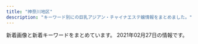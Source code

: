 ```yaml
---
title: "神奈川地区"
description: "キーワード別にの巨乳アジアン・チャイナエステ嬢情報をまとめました。"
---
```


新着画像と新着キーワードをまとめています。
2021年02月27日の情報です。

<DmmAffiliateIns />
<KeywordTable
  shops={
    [
    {
        "url": "http://yushinen.info/",
        "station": "JR\u85e4\u6ca2\u99c5\u5357\u53e3",
        "keywords": {},
        "img_links": [
            "http://yushinen.info/images/flw.png",
            "http://yushinen.info/images/room5.jpg",
            "http://yushinen.info/images/top.jpg",
            "http://yushinen.info/images/g4.jpg",
            "http://yushinen.info/images/room2.jpg",
            "http://yushinen.info/images/g0.jpg",
            "http://yushinen.info/images/g2.jpg",
            "http://yushinen.info/images/miki1.jpg",
            "http://yushinen.info/images/nana1.jpg",
            "http://yushinen.info/images/g3.jpg",
            "http://yushinen.info/images/mobile.png",
            "http://yushinen.info/images/eri1.jpg",
            "http://yushinen.info/images/ami1.jpg",
            "http://yushinen.info/images/g5.jpg",
            "http://yushinen.info/images/room4.jpg",
            "http://yushinen.info/images/saya1.jpg",
            "http://yushinen.info/images/nei-03.png",
            "http://yushinen.info/images/room1.jpg",
            "http://yushinen.info/images/room3.jpg",
            "http://yushinen.info/images/room6.jpg",
            "http://yushinen.info/images/g6.jpg",
            "http://yushinen.info/images/g1.jpg",
            "http://yushinen.info/images/g7.jpg",
            "http://yushinen.info/images/info.png"
        ],
        "name": "\u7652\u5fc3\u5712"
    },
    {
        "url": "https://asumi.estjp.info/",
        "img_links": [
            "https://asumi.estjp.info/css/staff/staff02.jpg",
            "https://asumi.estjp.info/css/top03.jpg",
            "https://asumi.estjp.info/css/staff/staff03.jpg",
            "https://asumi.estjp.info/css/m-head.jpg",
            "https://asumi.estjp.info/css/top04.jpg",
            "https://asumi.estjp.info/css/top05.jpg",
            "https://asumi.estjp.info/images/call.png",
            "https://asumi.estjp.info/css/top02.jpg",
            "https://asumi.estjp.info/css/staff/staff01.jpg",
            "https://asumi.estjp.info/css/01.jpg"
        ],
        "keywords": {
            "88": 2,
            "F": 2,
            "90": 4,
            "E": 4
        },
        "station": "\u5c0f\u7530\u539f\u99c5\u6771\u53e3",
        "name": "\u7a7a\u6f84 -\u3042\u3059\u307f-"
    },
    {
        "keywords": {},
        "name": "\u83ef\u84ee",
        "url": "http://karen.ies.fun/",
        "img_links": [],
        "station": "JR\u8305\u30f6\u5d0e\u99c5\u5317\u53e3"
    },
    {
        "keywords": {
            "87": 1,
            "86": 3,
            "D": 4,
            "E": 1,
            "85": 1
        },
        "url": "http://esbest.info/",
        "name": "\u30df\u30e9\u30dc\u30eb",
        "station": "JR\u6771\u6238\u585a\u99c5\u6771\u53e3",
        "img_links": [
            "http://esbest.info/images/store/02.jpg",
            "http://esbest.info/images/returnBtn.png",
            "http://esbest.info/staffPhoto/b20200519140451.jpg",
            "http://esbest.info/staffPhoto/s20200109133117.jpg",
            "http://esbest.info/uploadfiles/images/campaignEsbestInfo1.jpg",
            "http://esbest.info/images/store/01.jpg",
            "http://esbest.info/staffPhoto/b20200526161929.jpg",
            "http://esbest.info/images/store/04.jpg",
            "http://esbest.info/staffPhoto/b20200205123504.jpg",
            "http://esbest.info/staffPhoto/b20200111165529.jpg",
            "http://esbest.info/staffPhoto/s20200526161929.jpg",
            "http://esbest.info/js/sliderLine/slide_prev.png",
            "http://esbest.info/staffPhoto/s20200519140451.jpg",
            "http://esbest.info/images/mobile.jpg",
            "http://esbest.info/images/store/03.jpg",
            "http://esbest.info/staffPhoto/s20200111165529.jpg",
            "http://esbest.info/staffPhoto/s20200205123504.jpg",
            "http://esbest.info/staffPhoto/b20200109133117.jpg",
            "http://esbest.info/js/sliderLine/slide_next.png"
        ]
    },
    {
        "station": "JR\u5c0f\u7530\u539f\u99c5\u6771\u53e3",
        "name": "\u5922\u90fd\u7f8e",
        "url": "http://www.airi-est.xyz/",
        "keywords": {
            "C": 11
        },
        "img_links": [
            "http://www.airi-est.xyz/images/room1.jpg",
            "http://www.airi-est.xyz/images/rec-top.jpg",
            "http://www.airi-est.xyz/images/room2.jpg",
            "http://www.airi-est.xyz/images/sub_staff.png",
            "http://www.airi-est.xyz/images/room3.jpg",
            "http://www.airi-est.xyz/girl/6.jpg",
            "http://www.airi-est.xyz/images/icon_call.png",
            "http://www.airi-est.xyz/images/tel.png",
            "http://www.airi-est.xyz/images/clear_line.png",
            "http://www.airi-est.xyz/images/info.jpg",
            "http://www.airi-est.xyz/girl/9.jpg",
            "http://www.airi-est.xyz/images/return.png",
            "http://www.airi-est.xyz/images/room4.jpg",
            "http://www.airi-est.xyz/images/sub_news.png",
            "http://www.airi-est.xyz/girl/1.jpg",
            "http://www.airi-est.xyz/images/sub_pickup.png",
            "http://www.airi-est.xyz/images/qr.jpg",
            "http://www.airi-est.xyz/girl/3.jpg"
        ]
    },
    {
        "name": "\u5927\u8239\u5b66\u5712",
        "station": "JR\u5927\u8239\u99c5\u6771\u53e3",
        "keywords": {},
        "img_links": [
            "https://gakuen.est.cm/images/staff_bj3.jpg",
            "https://gakuen.est.cm/images/s_cosplay.jpg",
            "https://gakuen.est.cm/images/g15.jpg",
            "https://gakuen.est.cm/images/2.jpg",
            "https://gakuen.est.cm/photos/sites/28/2021/02/2021021806394417.jpg",
            "https://gakuen.est.cm/images/news1.jpg",
            "https://gakuen.est.cm/images/s_link.jpg",
            "https://gakuen.est.cm/images/g14.jpg",
            "https://gakuen.est.cm/photos/sites/28/2021/02/2021021806394710.jpg",
            "https://gakuen.est.cm/images/pick.jpg",
            "https://gakuen.est.cm/images/g2.jpg",
            "https://gakuen.est.cm/images/1.jpg",
            "https://gakuen.est.cm/images/mobile.jpg",
            "https://gakuen.est.cm/photos/sites/28/2021/02/2021021806394561.jpg",
            "https://gakuen.est.cm/images/info2.jpg",
            "https://gakuen.est.cm/photos/sites/28/2021/02/2021021806394618.jpg",
            "https://gakuen.est.cm/images/g10.jpg",
            "https://gakuen.est.cm/images/g11.jpg",
            "https://gakuen.est.cm/images/g1.jpg",
            "https://gakuen.est.cm/images/g13.jpg",
            "https://gakuen.est.cm/images/g16.jpg",
            "https://gakuen.est.cm/images/g17.jpg",
            "https://gakuen.est.cm/images/dairy1.jpg",
            "https://gakuen.est.cm/images/info.jpg",
            "https://gakuen.est.cm/images/s_staff.jpg",
            "https://gakuen.est.cm/images/top.jpg",
            "https://gakuen.est.cm/images/g7.jpg",
            "https://gakuen.est.cm/images/g3.jpg"
        ],
        "url": "https://gakuen.est.cm/"
    },
    {
        "url": "http://es-libres.com/",
        "name": "\u30ea\u30d6\u30ec\u30b9",
        "img_links": [
            "http://es-libres.com/images/guide.jpg",
            "http://es-libres.com/staffPhoto/b20201007072633.jpg",
            "http://es-libres.com/staffPhoto/b20201007072550.jpg",
            "http://es-libres.com/uploadfiles/Image/campaignEsLibresCom.jpg",
            "http://es-libres.com/staffPhoto/s20201007072633.jpg",
            "http://es-libres.com/images/returnBtn.png",
            "http://es-libres.com/js/sliderLine/slide_prev.png",
            "http://es-libres.com/images/gallery/03.jpg",
            "http://es-libres.com/staffPhoto/s20201007072654.jpg",
            "http://es-libres.com/images/mobile.jpg",
            "http://es-libres.com/images/gallery/01.jpg",
            "http://es-libres.com/images/gallery/04.jpg",
            "http://es-libres.com/staffPhoto/s20201007072718.jpg",
            "http://es-libres.com/images/gallery/02.jpg",
            "http://es-libres.com/staffPhoto/s20201007072550.jpg",
            "http://es-libres.com/staffPhoto/b20201007072718.jpg",
            "http://es-libres.com/staffPhoto/b20201007072654.jpg",
            "http://es-libres.com/js/sliderLine/slide_next.png"
        ],
        "station": "JR\u6771\u6238\u585a\u99c5\u897f\u53e3",
        "keywords": {
            "E": 1,
            "D": 2,
            "89": 1,
            "C": 1
        }
    },
    {
        "keywords": {},
        "img_links": [
            "http://yu-raku.info/staff/s-miki1.jpg",
            "http://yu-raku.info/images/b-interior.jpg",
            "http://yu-raku.info/staff/s-sayuri1.jpg",
            "http://yu-raku.info/images/bar-therapist.png",
            "http://yu-raku.info/images/bar-cover.png",
            "http://yu-raku.info/staff/s-nana1.jpg",
            "http://yu-raku.info/images/fotter.jpg",
            "http://yu-raku.info/staff/s-emi4.jpg",
            "http://yu-raku.info/staff/s-niri1.jpg",
            "http://yu-raku.info/images/bar-cam.png",
            "http://yu-raku.info/images/c-therapist0.png",
            "http://yu-raku.info/sp/images/bar-cover.png",
            "http://yu-raku.info/sp/images/b-tel.png",
            "http://yu-raku.info/staff/s-emi3.jpg",
            "http://yu-raku.info/images/bar-info.png",
            "http://yu-raku.info/images/bar-interior.png",
            "http://yu-raku.info/sp/images/bar-cam.png",
            "http://yu-raku.info/images/c-top0.png",
            "http://yu-raku.info/staff/s-yuko1.jpg",
            "http://yu-raku.info/staff/s-kana1.jpg",
            "http://yu-raku.info/images/pic-interior.png",
            "http://yu-raku.info/staff/s-emi5.jpg"
        ],
        "name": "\u60a0\u697d",
        "station": "JR\u5927\u8239\u99c5\u6771\u53e3",
        "url": "http://yu-raku.info/"
    },
    {
        "station": "\u8ffd\u6d5c\u99c5",
        "img_links": [
            "http://oppama.iest.info/photos/sites/10/2018/07/2018073109281695.jpg",
            "http://oppama.iest.info/photos/sites/10/2018/05/2018053009323372.jpg",
            "http://oppama.iest.info/photos/sites/10/2018/07/2018073109281759.jpg",
            "http://oppama.iest.info/images/top.jpg",
            "http://oppama.iest.info/images/room1.jpg",
            "http://oppama.iest.info/photos/sites/10/2018/05/2018053009323272.jpg",
            "http://oppama.iest.info/images/l1.jpg",
            "http://oppama.iest.info/images/s_pick.png",
            "http://oppama.iest.info/images/room4.jpg",
            "http://cdn.dino-es.com/images/allpics/KL77e92f55838704c7de0a1eb6ca2a81a0/4ec1d6974658a8b101911755e5d05691.jpg",
            "http://oppama.iest.info/images/s_news.png",
            "http://oppama.iest.info/images/mobile.png",
            "http://oppama.iest.info/images/room6.jpg",
            "http://oppama.iest.info/photos/sites/10/2018/07/2018073109281781.jpg",
            "http://oppama.iest.info/images/room5.jpg",
            "http://oppama.iest.info/photos/sites/10/2018/05/2018053009323210.jpg",
            "http://cdn.dino-es.com/images/logo/150x40DinoEs.png",
            "http://oppama.iest.info/photos/sites/10/2018/07/2018073109281740.jpg",
            "http://oppama.iest.info/images/room2.jpg",
            "http://oppama.iest.info/photos/sites/10/2018/07/2018073109281797.jpg",
            "http://cdn.dino-es.com/images/line.jpg",
            "http://oppama.iest.info/images/room3.jpg",
            "http://oppama.iest.info/photos/sites/10/2018/05/2018053009323253.jpg",
            "http://oppama.iest.info/images/bj3.jpg",
            "http://oppama.iest.info/images/s_news2.png",
            "http://oppama.iest.info/images/s_staff.jpg"
        ],
        "keywords": {
            "87": 3,
            "D": 15,
            "C": 3,
            "85": 3,
            "86": 12
        },
        "name": "\u8ffd\u6d5c\u30de\u30c3\u30b5\u30fc\u30b8",
        "url": "http://oppama.iest.info/"
    },
    {
        "img_links": [
            "http://lydia.relaxnabi.com/css/m-head.jpg",
            "http://lydia.relaxnabi.com/css/osusume21.jpg",
            "http://lydia.relaxnabi.com/css/staff/staff0002.jpg",
            "http://lydia.relaxnabi.com/css/staff/staff0001.jpg",
            "http://lydia.relaxnabi.com/images/call.png",
            "http://lydia.relaxnabi.com/css/m-top04.jpg",
            "http://lydia.relaxnabi.com/css/staff/staff0005.jpg",
            "http://lydia.relaxnabi.com/css/staff/staff0003.jpg",
            "http://lydia.relaxnabi.com/css/cam01.jpg",
            "http://lydia.relaxnabi.com/css/staff/staff00006.jpg",
            "http://lydia.relaxnabi.com/css/staff/staff0004.jpg"
        ],
        "url": "http://lydia.relaxnabi.com/",
        "name": "Lydia\uff5e\u30ea\u30c7\u30a3\u30a2",
        "station": "JR\u6771\u6238\u585a\u99c5\u6771\u53e3",
        "keywords": {
            "E": 1,
            "90": 2,
            "91": 1,
            "87": 1,
            "89": 1,
            "D": 4,
            "C": 1,
            "88": 1
        }
    },
    {
        "station": "JR\u5c0f\u7530\u539f\u99c5\u6771\u53e3",
        "img_links": [
            "https://mitsunoaji.oks.bz/images/top.png",
            "https://mitsunoaji.oks.bz/images/link_nav03.jpg",
            "https://mitsunoaji.oks.bz/images/sp_top.jpg",
            "https://mitsunoaji.oks.bz/images/info2.jpg",
            "https://mitsunoaji.oks.bz/images/side_mobile.jpg",
            "https://mitsunoaji.oks.bz/photos/sites/22/2021/01/2021013109095052.jpg",
            "https://mitsunoaji.oks.bz/images/side_tel.jpg",
            "https://mitsunoaji.oks.bz/images/link_nav02.jpg",
            "https://mitsunoaji.oks.bz/photos/sites/22/2021/01/202101310909491.jpg",
            "https://mitsunoaji.oks.bz/images/link_nav01.jpg",
            "https://mitsunoaji.oks.bz/images/info1.jpg",
            "https://mitsunoaji.oks.bz/images/side_link.jpg",
            "https://mitsunoaji.oks.bz/images/link_nav05.jpg",
            "https://mitsunoaji.oks.bz/photos/sites/22/2021/01/2021013109095137.jpg",
            "https://mitsunoaji.oks.bz/images/info3.jpg",
            "https://mitsunoaji.oks.bz/images/ico01.png",
            "https://mitsunoaji.oks.bz/images/top_slider02.jpg",
            "https://mitsunoaji.oks.bz/images/link_nav07.jpg",
            "https://mitsunoaji.oks.bz/images/link_nav06.jpg",
            "https://mitsunoaji.oks.bz/images/top_slider01.jpg",
            "https://mitsunoaji.oks.bz/photos/sites/22/2021/01/202101310909471.jpg",
            "https://mitsunoaji.oks.bz/images/link_nav04.jpg"
        ],
        "keywords": {
            "D": 4,
            "86": 2,
            "85": 2
        },
        "url": "https://mitsunoaji.oks.bz/",
        "name": "\u306f\u3060\u304b\u306e\u3053\u3053\u308d"
    },
    {
        "img_links": [
            "http://hiratsuka-est.com/images/banna2.jpg",
            "http://hiratsuka-est.com/images/banna1.jpg",
            "http://hiratsuka-est.com/images/r7.jpg",
            "http://hiratsuka-est.com/images/tel.jpg",
            "http://hiratsuka-est.com/images/r4.jpg",
            "http://hiratsuka-est.com/images/r5.jpg",
            "http://hiratsuka-est.com/images/chc.jpg",
            "http://hiratsuka-est.com/images/ll1.jpg",
            "http://hiratsuka-est.com/images/r8.jpg",
            "http://hiratsuka-est.com/images/r1.jpg",
            "http://hiratsuka-est.com/images/left.jpg",
            "http://hiratsuka-est.com/images/r9.jpg",
            "http://hiratsuka-est.com/images/r3.jpg",
            "http://hiratsuka-est.com/images/zi-staff.png",
            "http://hiratsuka-est.com/images/new1.jpg",
            "http://hiratsuka-est.com/images/mi.jpg",
            "http://hiratsuka-est.com/images/g1.jpg",
            "http://hiratsuka-est.com/images/rr1.jpg",
            "http://hiratsuka-est.com/images/g3.jpg",
            "http://hiratsuka-est.com/images/right.jpg",
            "http://hiratsuka-est.com/images/r6.jpg",
            "http://hiratsuka-est.com/images/top.jpg",
            "http://hiratsuka-est.com/images/g7.jpg",
            "http://hiratsuka-est.com/images/zi-faq.png",
            "http://hiratsuka-est.com/images/g4.jpg",
            "http://hiratsuka-est.com/images/tiao2.jpg",
            "http://hiratsuka-est.com/images/g2.jpg",
            "http://hiratsuka-est.com/images/zi-link.png",
            "http://hiratsuka-est.com/images/g0.jpg",
            "http://hiratsuka-est.com/images/banna.jpg"
        ],
        "name": "\u3055\u308f\u3084\u304b",
        "url": "http://hiratsuka-est.com/",
        "keywords": {},
        "station": "JR\u5e73\u585a\u99c5\u5317\u53e3"
    },
    {
        "name": "\u3075\u3088\u3046",
        "keywords": {},
        "station": "JR\u5e73\u585a\u99c5\u5317\u53e3",
        "url": "http://www.huyo.work/",
        "img_links": [
            "http://www.huyo.work/images/head.jpg",
            "http://www.huyo.work/images/3.jpg",
            "http://www.huyo.work/img/hana1.jpg",
            "http://www.huyo.work/images/4.jpg",
            "http://www.huyo.work/img/mimi1.jpg",
            "http://www.huyo.work/images/mobile.jpg",
            "http://www.huyo.work/images/int2.jpg",
            "http://www.huyo.work/img/nana1.jpg",
            "http://www.huyo.work/images/staff_t.jpg",
            "http://www.huyo.work/images/int1.jpg",
            "http://www.huyo.work/images/line.png",
            "http://www.huyo.work/images/news.jpg",
            "http://www.huyo.work/images/interior_t.jpg",
            "http://www.huyo.work/images/info.jpg",
            "http://www.huyo.work/images/1.jpg",
            "http://www.huyo.work/img/sora1.jpg",
            "http://www.huyo.work/images/5.jpg",
            "http://www.huyo.work/img/riri1.jpg",
            "http://www.huyo.work/images/2.jpg",
            "http://www.huyo.work/images/sys2.jpg",
            "http://www.huyo.work/images/sys1.jpg"
        ]
    },
    {
        "station": "JR\u5c0f\u7530\u539f\u99c5\u897f\u53e3",
        "url": "http://onlyone-relax.xyz/",
        "keywords": {
            "E": 8,
            "C": 8,
            "F": 8,
            "D": 52
        },
        "name": "\u30ad\u30e5\u30fc\u30c8",
        "img_links": [
            "http://onlyone-relax.xyz/images/4.jpg",
            "http://onlyone-relax.xyz/images/top.png",
            "http://onlyone-relax.xyz/images/cg09.jpg",
            "http://onlyone-relax.xyz/images/spacer300x450.png",
            "http://onlyone-relax.xyz/images/1.jpg",
            "http://onlyone-relax.xyz/images/cg05.jpg",
            "http://onlyone-relax.xyz/images/qr.jpg",
            "http://onlyone-relax.xyz/images/2.jpg",
            "http://onlyone-relax.xyz/images/cg03.jpg",
            "http://onlyone-relax.xyz/images/cg04.jpg",
            "http://onlyone-relax.xyz/images/top2.png",
            "http://onlyone-relax.xyz/images/cg02.jpg",
            "http://onlyone-relax.xyz/images/cg08.jpg",
            "http://onlyone-relax.xyz/images/cg07.jpg",
            "http://onlyone-relax.xyz/images/cg01.jpg",
            "http://onlyone-relax.xyz/images/cg10.jpg"
        ]
    },
    {
        "station": "\u5584\u884c\u99c5\u6771\u53e3",
        "url": "http://treat-rlx.com/",
        "img_links": [
            "http://treat-rlx.com/staff/mika/01mb.jpg",
            "http://treat-rlx.com/pic/topimg5.png",
            "http://treat-rlx.com/staff/aya/01mb.jpg",
            "http://treat-rlx.com/staff/mika/01.jpg",
            "http://treat-rlx.com/pic/topimg1.png",
            "http://treat-rlx.com/pic/topimg2.png",
            "http://treat-rlx.com/pic/head.jpg",
            "http://treat-rlx.com/i/files/homeimg.jpg",
            "http://treat-rlx.com/img/att.png",
            "http://treat-rlx.com/pic/topimg3.png",
            "http://treat-rlx.com/staff/aya/01.jpg",
            "http://treat-rlx.com/img/ttl_staff.jpg",
            "http://treat-rlx.com/img/ttl_rec.png",
            "http://treat-rlx.com/img/ttl_mobile.png",
            "http://treat-rlx.com/pic/topimg4.png"
        ],
        "name": "\u798f\u7e01",
        "keywords": {
            "C": 11
        }
    },
    {
        "url": "http://pretty-esthe.com/",
        "img_links": [
            "http://pretty-esthe.com/images/staff_s.png",
            "http://pretty-esthe.com/images/r1.jpg",
            "http://pretty-esthe.com/images/top.png",
            "http://pretty-esthe.com/images/cg07.jpg",
            "http://pretty-esthe.com/images/cg05.jpg",
            "http://pretty-esthe.com/images/r4.jpg",
            "http://pretty-esthe.com/images/evetop.png",
            "http://pretty-esthe.com/images/r3.jpg",
            "http://pretty-esthe.com/images/news.png",
            "http://pretty-esthe.com/images/cg09.jpg",
            "http://pretty-esthe.com/images/r2.jpg"
        ],
        "station": "JR\u6238\u585a\u99c5\u6771\u53e3",
        "keywords": {
            "E": 3,
            "D": 6,
            "86": 9
        },
        "name": "\u840c\u3048"
    },
    {
        "station": "\u6e58\u5357\u53f0\u99c5\u897f\u53e3",
        "img_links": [
            "http://civebt.xyz/templets/default/picture/head.jpg",
            "http://civebt.xyz/templets/default/picture/interior_t.jpg",
            "http://civebt.xyz/templets/default/picture/staff_t.jpg",
            "http://civebt.xyz/uploads/180620/1-1P62010154K00.png",
            "http://civebt.xyz/templets/default/picture/news.jpg",
            "http://civebt.xyz/uploads/180620/1-1P62010193X63.jpg",
            "http://civebt.xyz/uploads/201103/1-201103091150648.jpg",
            "http://civebt.xyz/uploads/201103/1-201103091122a3.jpg",
            "http://civebt.xyz/templets/default/picture/rec1.png",
            "http://civebt.xyz/uploads/201102/1-2011021306404K.png",
            "http://civebt.xyz/uploads/201103/1-201103091136248.jpg",
            "http://civebt.xyz/uploads/201102/1-201102130FY09.png",
            "http://civebt.xyz/uploads/201103/1-201103143450506.jpg"
        ],
        "name": "\u9b54\u6cd5\u306e\u5973\u738b",
        "keywords": {
            "G": 4,
            "E": 8
        },
        "url": "http://civebt.xyz/"
    },
    {
        "name": "\u5143\u6c17\u3082\u308a\u3082\u308a",
        "keywords": {},
        "img_links": [
            "http://genkimorimori.ies.bz/images/g7.jpg",
            "http://genkimorimori.ies.bz/images/g1.jpg",
            "http://genkimorimori.ies.bz/photos/sites/68/2020/12/2020120502191455.jpg",
            "http://genkimorimori.ies.bz/images/g15.jpg",
            "http://genkimorimori.ies.bz/photos/sites/68/2021/01/2021011903470168.jpg",
            "http://genkimorimori.ies.bz/images/s_cosplay.jpg",
            "http://genkimorimori.ies.bz/images/pick.jpg",
            "http://genkimorimori.ies.bz/photos/sites/68/2020/12/202012150154361.jpg",
            "http://genkimorimori.ies.bz/images/g17.jpg",
            "http://genkimorimori.ies.bz/images/g2.jpg",
            "http://genkimorimori.ies.bz/images/g3.jpg",
            "http://genkimorimori.ies.bz/photos/sites/68/2020/12/2020120703525262.jpg",
            "http://genkimorimori.ies.bz/images/mobile.jpg",
            "http://genkimorimori.ies.bz/images/news1.jpg",
            "http://genkimorimori.ies.bz/images/1.jpg",
            "http://genkimorimori.ies.bz/photos/sites/68/2020/11/2020112402100578.jpg",
            "http://genkimorimori.ies.bz/images/staff_bj3.jpg",
            "http://genkimorimori.ies.bz/images/g13.jpg",
            "http://genkimorimori.ies.bz/photos/sites/68/2020/11/2020110308572993.jpg",
            "http://genkimorimori.ies.bz/photos/sites/68/2020/11/2020110308572890.jpg",
            "http://genkimorimori.ies.bz/images/s_staff.jpg",
            "http://genkimorimori.ies.bz/images/g11.jpg",
            "http://genkimorimori.ies.bz/photos/sites/68/2021/01/2021013007244222.jpg",
            "http://genkimorimori.ies.bz/images/info.jpg",
            "http://genkimorimori.ies.bz/images/dairy1.jpg",
            "http://genkimorimori.ies.bz/images/g16.jpg",
            "http://genkimorimori.ies.bz/images/2.jpg",
            "http://genkimorimori.ies.bz/images/info2.jpg",
            "http://genkimorimori.ies.bz/photos/sites/68/2020/11/2020110308582485.jpg",
            "http://genkimorimori.ies.bz/photos/sites/68/2020/12/2020121003212539.jpg",
            "http://genkimorimori.ies.bz/photos/sites/68/2020/11/2020112402100696.jpg",
            "http://genkimorimori.ies.bz/images/s_link.jpg",
            "http://genkimorimori.ies.bz/images/top.jpg",
            "http://genkimorimori.ies.bz/images/g14.jpg",
            "http://genkimorimori.ies.bz/photos/sites/68/2020/11/2020110308572868.jpg",
            "http://genkimorimori.ies.bz/images/g10.jpg"
        ],
        "station": "\u79e6\u91ce\u99c5\u5317\u53e3",
        "url": "http://genkimorimori.ies.bz/"
    },
    {
        "name": "\u30cf\u30cb\u30fc",
        "img_links": [],
        "url": "http://www.miyoplop.xyz/",
        "station": "JR\u85e4\u6ca2\u99c5\u5357\u53e3",
        "keywords": {}
    },
    {
        "url": "http://www.relax-fairyark.info/",
        "station": "JR\u85e4\u6ca2\u99c5\u5357\u53e3",
        "img_links": [
            "http://www.relax-fairyark.info/img/sta229.jpg",
            "http://www.relax-fairyark.info/img/sta223.jpg",
            "http://www.relax-fairyark.info/img/st150.jpg",
            "http://www.relax-fairyark.info/img/vlt.png",
            "http://www.relax-fairyark.info/img/sta235.jpg",
            "http://www.relax-fairyark.info/img/st235.jpg",
            "http://www.relax-fairyark.info/img/st252.jpg",
            "http://www.relax-fairyark.info/img/sta252.jpg",
            "http://www.relax-fairyark.info/img/body2.jpg",
            "http://www.relax-fairyark.info/img/st1.jpg",
            "http://www.relax-fairyark.info/img/tel.png",
            "http://www.relax-fairyark.info/img/st245.jpg",
            "http://www.relax-fairyark.info/img/sta213.jpg",
            "http://www.relax-fairyark.info/img/sta245.jpg",
            "http://www.relax-fairyark.info/img/st220.jpg",
            "http://www.relax-fairyark.info/img/botton.jpg",
            "http://www.relax-fairyark.info/img/st251.jpg",
            "http://www.relax-fairyark.info/img/sta248.jpg",
            "http://www.relax-fairyark.info/img/sta220.jpg",
            "http://www.relax-fairyark.info/img/sta250.jpg",
            "http://www.relax-fairyark.info/img/nos.jpg",
            "http://www.relax-fairyark.info/img/st227.jpg",
            "http://www.relax-fairyark.info/img/st229.jpg",
            "http://www.relax-fairyark.info/img/sta251.jpg",
            "http://www.relax-fairyark.info/img/footbotton.png",
            "http://www.relax-fairyark.info/img/head.jpg",
            "http://www.relax-fairyark.info/img/st248.jpg",
            "http://www.relax-fairyark.info/img/st250.jpg",
            "http://www.relax-fairyark.info/img/st223.jpg",
            "http://www.relax-fairyark.info/img/st213.jpg",
            "http://www.relax-fairyark.info/img/sta150.jpg"
        ],
        "keywords": {
            "85": 2,
            "87": 7,
            "D": 4,
            "C": 2,
            "E": 7,
            "86": 4
        },
        "name": "Fairy Ark"
    },
    {
        "img_links": [
            "http://hoguraku.info/_src/22296687/pup.png",
            "http://hoguraku.info/_src/22294031/wechatimg175.jpg",
            "http://hoguraku.info/_src/22266495/navi_06.png",
            "http://hoguraku.info/_src/22266492/navi2_04.png",
            "http://hoguraku.info/staff-1.jpg",
            "http://hoguraku.info/_src/22266487/navi_02.png",
            "http://hoguraku.info/_src/22294027/wechatimg239.jpg",
            "http://hoguraku.info/_src/22294409/img20180513220122069421.png",
            "http://hoguraku.info/_src/22296695/pup.png",
            "http://hoguraku.info/_src/22293601/newspinkup.png",
            "http://hoguraku.info/staff-4.jpg",
            "http://hoguraku.info/_src/22294028/3_20180513213551306.jpg",
            "http://hoguraku.info/_src/22293820/wechatimg744.jpg",
            "http://hoguraku.info/_src/25168346/staff-2_20180823215120776.jpg",
            "http://hoguraku.info/_src/22293610/pup.png",
            "http://hoguraku.info/_src/22266490/navi2_03.png",
            "http://hoguraku.info/_src/22266485/navi_01.png",
            "http://hoguraku.info/_src/22293865/sign.png",
            "http://hoguraku.info/_src/22266491/navi_04.png",
            "http://hoguraku.info/_src/22266398/img20180513214352559347.png",
            "http://hoguraku.info/_src/22296697/pup.png",
            "http://hoguraku.info/_src/22266524/wechatimg96_20191205204603604.jpg",
            "http://hoguraku.info/_src/22294030/wechatimg175.jpg",
            "http://hoguraku.info/_src/22266496/navi2_06.png",
            "http://hoguraku.info/_src/22266488/navi2_02.png",
            "http://hoguraku.info/_src/22266493/navi_05.png",
            "http://hoguraku.info/_src/22294024/1_20180513213551260.jpg",
            "http://hoguraku.info/_src/22294025/1_20180513213551260.jpg",
            "http://hoguraku.info/_src/22293781/sign.png",
            "http://hoguraku.info/staff-3.jpg",
            "http://hoguraku.info/_src/22266494/navi2_05.png",
            "http://hoguraku.info/_src/22266400/wechatimg94_20191205204136458.jpg",
            "http://hoguraku.info/_src/42747719/img20200505151535254743.png",
            "http://hoguraku.info/_src/22266486/navi2_01.png",
            "http://hoguraku.info/_src/22266489/navi_03.png",
            "http://hoguraku.info/staff-2.jpg",
            "http://hoguraku.info/_src/37673393/wechatimg98.jpg",
            "http://hoguraku.info/_src/22294029/3_20180513213551306.jpg",
            "http://hoguraku.info/_src/22294026/wechatimg239.jpg"
        ],
        "name": "\u3055\u304f\u3089",
        "station": "JR\u5927\u8239\u99c5\u6771\u53e3",
        "keywords": {},
        "url": "http://hoguraku.info/"
    },
    {
        "img_links": [
            "http://hana-tobira.xyz/images/tite-link.jpg",
            "http://hana-tobira.xyz/images/tite-staff.jpg",
            "http://hana-tobira.xyz/images/g7.jpg",
            "http://hana-tobira.xyz/images/g.jpg",
            "http://hana-tobira.xyz/images/pickup_t.jpg",
            "http://hana-tobira.xyz/images/mobile.jpg",
            "http://hana-tobira.xyz/images/end.png",
            "http://hana-tobira.xyz/images/g5.jpg",
            "http://hana-tobira.xyz/images/g2.jpg",
            "http://hana-tobira.xyz/images/g4.jpg",
            "http://hana-tobira.xyz/images/g6.jpg",
            "http://hana-tobira.xyz/images/tite-i.png"
        ],
        "url": "http://hana-tobira.xyz/",
        "keywords": {
            "C": 13
        },
        "station": "JR\u85e4\u6ca2\u99c5\u5357\u53e3",
        "name": "\u82b1\u306e\u6249"
    },
    {
        "station": "\u4e0a\u5927\u5ca1\u99c5",
        "url": "http://www.cc-girl.work/",
        "keywords": {},
        "name": "yuyu-\u3086\u3046\u3086-",
        "img_links": [
            "http://www.cc-girl.work/images/int1.jpg",
            "http://www.cc-girl.work/images/1.jpg",
            "http://www.cc-girl.work/images/sys1.jpg",
            "http://www.cc-girl.work/images/rec2.jpg",
            "http://www.cc-girl.work/images/5.jpg",
            "http://www.cc-girl.work/img/yuri1.jpg",
            "http://www.cc-girl.work/images/ac1.jpg",
            "http://www.cc-girl.work/img/yaya1.jpg",
            "http://www.cc-girl.work/images/news.jpg",
            "http://www.cc-girl.work/images/4.jpg",
            "http://www.cc-girl.work/images/head.jpg",
            "http://www.cc-girl.work/images/10.jpg",
            "http://www.cc-girl.work/images/2.jpg",
            "http://www.cc-girl.work/images/mobile.jpg",
            "http://www.cc-girl.work/img/yuki1.jpg",
            "http://www.cc-girl.work/images/line.png",
            "http://www.cc-girl.work/img/momo1.jpg",
            "http://www.cc-girl.work/images/11.jpg",
            "http://www.cc-girl.work/img/eri1.jpg",
            "http://www.cc-girl.work/images/3.jpg",
            "http://www.cc-girl.work/images/rec1.jpg",
            "http://www.cc-girl.work/images/interior_t.jpg",
            "http://www.cc-girl.work/images/staff_t.jpg",
            "http://www.cc-girl.work/img/kumi1.jpg",
            "http://www.cc-girl.work/images/6.jpg",
            "http://www.cc-girl.work/images/ta.jpg",
            "http://www.cc-girl.work/img/miho1.jpg",
            "http://www.cc-girl.work/img/ai1.jpg",
            "http://www.cc-girl.work/images/9.jpg",
            "http://www.cc-girl.work/images/8.jpg",
            "http://www.cc-girl.work/img/mari1.jpg",
            "http://www.cc-girl.work/images/sys2.jpg",
            "http://www.cc-girl.work/img/sizuka1.jpg",
            "http://www.cc-girl.work/img/kaoru1.jpg",
            "http://www.cc-girl.work/images/7.jpg"
        ]
    },
    {
        "station": "JR\u85e4\u6ca2\u99c5\u5357\u53e3",
        "url": "http://baraen.xyz/",
        "img_links": [
            "http://baraen.xyz/images/room4.jpg",
            "http://baraen.xyz/images/kanban.jpg",
            "http://baraen.xyz/images/g1.jpg",
            "http://baraen.xyz/images/room2.jpg",
            "http://baraen.xyz/images/g0.jpg",
            "http://baraen.xyz/images/miki1.jpg",
            "http://baraen.xyz/images/mafaxine_d.jpg",
            "http://baraen.xyz/images/mobile.jpg",
            "http://baraen.xyz/images/mafaxine_j.jpg",
            "http://baraen.xyz/images/maga.jpg",
            "http://baraen.xyz/images/g4.jpg",
            "http://baraen.xyz/images/miki2.jpg",
            "http://baraen.xyz/images/g2.jpg",
            "http://baraen.xyz/images/room6.jpg",
            "http://baraen.xyz/images/room1.jpg",
            "http://baraen.xyz/images/g6.jpg",
            "http://baraen.xyz/images/g3.jpg"
        ],
        "keywords": {},
        "name": "\u30d0\u30e9\u5712"
    },
    {
        "keywords": {
            "C": 6
        },
        "name": "\u693f",
        "station": "JR\u5e73\u585a\u99c5\u897f\u53e3",
        "img_links": [
            "http://o-jp.com/tsubaki/images/photo03.jpg",
            "http://o-jp.com/tsubaki/images/index_enter.jpg",
            "http://o-jp.com/tsubaki/images/photo02.jpg",
            "http://o-jp.com/tsubaki/images/t_mobile.jpg",
            "http://o-jp.com/tsubaki/images/photo04.jpg",
            "http://o-jp.com/tsubaki/images/photo01.jpg",
            "http://o-jp.com/tsubaki/images/t_discount.jpg",
            "http://o-jp.com/tsubaki/images/mimi1.jpg"
        ],
        "url": "http://o-jp.com/tsubaki/"
    },
    {
        "img_links": [
            "http://lavender-est.xyz/i/girl/4.jpg",
            "http://lavender-est.xyz/images/room/r3.jpg",
            "http://lavender-est.xyz/girl/9_2.jpg",
            "http://lavender-est.xyz/girl/4_1.jpg",
            "http://lavender-est.xyz/images/pro_girl_line.jpg",
            "http://lavender-est.xyz/images/lr_02.jpg",
            "http://lavender-est.xyz/girl/5_1.jpg",
            "http://lavender-est.xyz/girl/2.jpg",
            "http://lavender-est.xyz/images/tel.png",
            "http://lavender-est.xyz/girl/3_1.jpg",
            "http://lavender-est.xyz/girl/11.jpg",
            "http://lavender-est.xyz/images/room/r2.jpg",
            "http://lavender-est.xyz/girl/5.jpg",
            "http://lavender-est.xyz/girl/4.jpg",
            "http://lavender-est.xyz/girl/11_1.jpg",
            "http://lavender-est.xyz/girl/10_1.jpg",
            "http://lavender-est.xyz/girl/11_2.jpg",
            "http://lavender-est.xyz/girl/7_2.jpg",
            "http://lavender-est.xyz/images/top01.jpg",
            "http://lavender-est.xyz/images/room/r4.jpg",
            "http://lavender-est.xyz/images/mobile.png",
            "http://lavender-est.xyz/girl/14.jpg",
            "http://lavender-est.xyz/images/bar_staff.jpg",
            "http://lavender-est.xyz/girl/9_1.jpg",
            "http://lavender-est.xyz/girl/15_1.jpg",
            "http://lavender-est.xyz/girl/14_2.jpg",
            "http://lavender-est.xyz/girl/8.jpg",
            "http://lavender-est.xyz/girl/3.jpg",
            "http://lavender-est.xyz/girl/9.jpg",
            "http://lavender-est.xyz/girl/8_1.jpg",
            "http://lavender-est.xyz/girl/7.jpg",
            "http://lavender-est.xyz/girl/10.jpg",
            "http://lavender-est.xyz/girl/7_1.jpg",
            "http://lavender-est.xyz/girl/2_1.jpg",
            "http://lavender-est.xyz/girl/15.jpg",
            "http://lavender-est.xyz/girl/14_1.jpg",
            "http://lavender-est.xyz/images/twitter.jpg",
            "http://lavender-est.xyz/girl/5_2.jpg",
            "http://lavender-est.xyz/images/room/r1.jpg"
        ],
        "name": "\u30e9\u30d9\u30f3\u30c0\u30fc",
        "url": "http://lavender-est.xyz/",
        "station": "JR\u85e4\u6ca2\u99c5\u5357\u53e3",
        "keywords": {}
    },
    {
        "name": "Candy",
        "keywords": {
            "90": 1,
            "C": 2,
            "85": 1,
            "D": 4,
            "89": 2,
            "87": 1,
            "88": 1
        },
        "img_links": [
            "http://candy.relaxjp.com/css/staff/staff003-a.png",
            "http://candy.relaxjp.com/css/staff/staff007-a.png",
            "http://candy.relaxjp.com/css/nav/nav-006.png",
            "http://candy.relaxjp.com/css/staff/staff007.png",
            "http://candy.relaxjp.com/css/staff/staff005.png",
            "http://candy.relaxjp.com/css/osusume05.jpg",
            "http://candy.relaxjp.com/css/staff/staff006-a.png",
            "http://candy.relaxjp.com/images/slider1/001.jpg",
            "http://candy.relaxjp.com/css/top0001.png",
            "http://candy.relaxjp.com/css/nav/nav-003.png",
            "http://candy.relaxjp.com/css/staff/staff0001.png",
            "http://candy.relaxjp.com/css/staff/staff005-a.png",
            "http://candy.relaxjp.com/css/staff/staff006.png",
            "http://candy.relaxjp.com/css/staff/staff002.png",
            "http://candy.relaxjp.com/css/nav/nav-001.png",
            "http://candy.relaxjp.com/css/nav/nav-005.png",
            "http://candy.relaxjp.com/css/staff/staff003.png",
            "http://candy.relaxjp.com/images/slider1/003.jpg",
            "http://candy.relaxjp.com/css/staff/staff002-a.png",
            "http://candy.relaxjp.com/css/nav/nav-004.png",
            "http://candy.relaxjp.com/css/tel.png",
            "http://candy.relaxjp.com/css/staff/staff004.png",
            "http://candy.relaxjp.com/css/nav/nav-002.png",
            "http://candy.relaxjp.com/css/staff/staff004-a.png",
            "http://candy.relaxjp.com/css/staff/staff001-a.png"
        ],
        "station": "JR\u6771\u6238\u585a\u99c5\u6771\u53e3",
        "url": "http://candy.relaxjp.com/"
    },
    {
        "name": "\u591c\u8776",
        "station": "JR\u85e4\u6ca2\u99c5\u5357\u53e3",
        "img_links": [
            "http://yacho.est-u.com/images/index_03.jpg",
            "http://yacho.est-u.com/images/k2.jpg",
            "http://yacho.est-u.com/images/staff_03.jpg",
            "http://yacho.est-u.com/images/index_15.jpg",
            "http://yacho.est-u.com/images/index_17.jpg",
            "http://yacho.est-u.com/images/index_14.jpg",
            "http://yacho.est-u.com/images/index_12.jpg",
            "http://yacho.est-u.com/images/staff_01.jpg",
            "http://yacho.est-u.com/images/index_05.jpg",
            "http://yacho.est-u.com/images/2.jpg",
            "http://yacho.est-u.com/images/6.jpg",
            "http://yacho.est-u.com/images/1.jpg",
            "http://yacho.est-u.com/images/index_06.jpg",
            "http://yacho.est-u.com/images/index_01.jpg",
            "http://yacho.est-u.com/images/5.jpg",
            "http://yacho.est-u.com/images/k1.jpg",
            "http://yacho.est-u.com/images/4.jpg",
            "http://yacho.est-u.com/images/index_02.jpg",
            "http://yacho.est-u.com/images/3.jpg",
            "http://yacho.est-u.com/images/index_10.jpg",
            "http://yacho.est-u.com/images/index_04.jpg",
            "http://yacho.est-u.com/images/index_07.jpg"
        ],
        "keywords": {},
        "url": "http://yacho.est-u.com/"
    },
    {
        "keywords": {
            "86": 3,
            "D": 3,
            "C": 14
        },
        "img_links": [
            "http://uintiop.tokyo/picture/top-img01.png",
            "http://uintiop.tokyo/uploads/200727/1-200HG01643361.jpg",
            "http://uintiop.tokyo/picture/top-img02.png",
            "http://uintiop.tokyo/picture/top-img10.jpg",
            "http://uintiop.tokyo/uploads/200720/1-200H013041T46.jpg",
            "http://uintiop.tokyo/picture/tel.png",
            "http://uintiop.tokyo/picture/1.jpg",
            "http://uintiop.tokyo/picture/2.jpg",
            "http://uintiop.tokyo/picture/3.jpg",
            "http://uintiop.tokyo/uploads/200714/1-200G4124210P7.jpg",
            "http://uintiop.tokyo/picture/4.jpg",
            "http://uintiop.tokyo/picture/top-img03.jpg",
            "http://uintiop.tokyo/uploads/210208/1-21020Q31459221.jpg",
            "http://uintiop.tokyo/uploads/210111/1-210111123I9332.jpg",
            "http://uintiop.tokyo/uploads/210220/1-21022013460JA.jpg",
            "http://uintiop.tokyo/uploads/200714/1-200G4125RS59.jpg",
            "http://uintiop.tokyo/picture/call.png"
        ],
        "name": "\u5929\u4f7f",
        "url": "http://uintiop.tokyo/",
        "station": "JR\u85e4\u6ca2\u99c5\u5357\u53e3"
    },
    {
        "url": "http://esthe-massage.pw/",
        "name": "\u6843\u9999",
        "station": "JR\u5e73\u585a\u99c5",
        "img_links": [
            "http://esthe-massage.pw/img/stan.png",
            "http://esthe-massage.pw/img/m2.jpg",
            "http://esthe-massage.pw/img/m30.jpg",
            "http://esthe-massage.pw/img/m20.jpg",
            "http://esthe-massage.pw/img/cg03.jpg",
            "http://esthe-massage.pw/img/cg05.jpg",
            "http://esthe-massage.pw/img/top.jpg",
            "http://esthe-massage.pw/img/cg04.jpg",
            "http://esthe-massage.pw/img/noo.png",
            "http://esthe-massage.pw/img/m6.jpg",
            "http://esthe-massage.pw/img/m4.jpg",
            "http://esthe-massage.pw/img/no.png",
            "http://esthe-massage.pw/img/m1.jpg",
            "http://esthe-massage.pw/img/m5.jpg",
            "http://esthe-massage.pw/img/m10.jpg",
            "http://esthe-massage.pw/img/cg02.jpg",
            "http://esthe-massage.pw/img/fla.jpg",
            "http://esthe-massage.pw/img/cg01.jpg",
            "http://esthe-massage.pw/img/m3.jpg",
            "http://esthe-massage.pw/img/m60.jpg"
        ],
        "keywords": {
            "D": 3,
            "E": 2,
            "85": 1,
            "86": 3,
            "87": 1
        }
    },
    {
        "keywords": {},
        "img_links": [
            "http://ikoi.esjp.xyz/img/sub_staff.jpg",
            "http://ikoi.esjp.xyz/img/lr_01.jpg",
            "http://ikoi.esjp.xyz/img/capinfo.jpg",
            "http://ikoi.esjp.xyz/img/room/photo03.jpg",
            "http://ikoi.esjp.xyz/girl/2.jpg",
            "http://ikoi.esjp.xyz/img/top_pickback.png",
            "http://ikoi.esjp.xyz/img/pro_girl_line.jpg",
            "http://ikoi.esjp.xyz/girl/6.jpg",
            "http://ikoi.esjp.xyz/i/img/photo06.jpg",
            "http://ikoi.esjp.xyz/img/room/photo04.jpg",
            "http://ikoi.esjp.xyz/img/room/photo02.jpg",
            "http://ikoi.esjp.xyz/i/img/photo05.jpg",
            "http://ikoi.esjp.xyz/img/059.png",
            "http://ikoi.esjp.xyz/girl/1.jpg",
            "http://ikoi.esjp.xyz/girl/5.jpg",
            "http://ikoi.esjp.xyz/i/img/photo03.jpg",
            "http://ikoi.esjp.xyz/girl/4.jpg",
            "http://ikoi.esjp.xyz/img/qr.jpg",
            "http://ikoi.esjp.xyz/i/img/photo04.jpg",
            "http://ikoi.esjp.xyz/img/room/photo01.jpg",
            "http://ikoi.esjp.xyz/girl/3.jpg",
            "http://ikoi.esjp.xyz/img/room/photo06.jpg",
            "http://ikoi.esjp.xyz/i/img/photo01.jpg",
            "http://ikoi.esjp.xyz/i/img/photo02.jpg",
            "http://ikoi.esjp.xyz/img/room/photo05.jpg",
            "http://ikoi.esjp.xyz/img/rec_top.png",
            "http://ikoi.esjp.xyz/img/lr_02.jpg"
        ],
        "url": "http://ikoi.esjp.xyz/",
        "name": "\u61a9",
        "station": "\u8ffd\u6d5c\u99c5"
    },
    {
        "station": "JR\u85e4\u6ca2\u99c5\u5357\u53e3",
        "name": "\u9e97",
        "img_links": [
            "http://es-rei.work/_src/26747227/line3.png",
            "http://es-rei.work/_src/26747292/wechatimg202.jpg",
            "http://es-rei.work/_src/26747199/sign.png",
            "http://es-rei.work/_src/47863242/100054276feb8d8cef3ac5199531cfe.jpg",
            "http://es-rei.work/5.jpg",
            "http://es-rei.work/_src/47863241/05859f21726dfcef9faa9bab12a2595.jpg",
            "http://es-rei.work/_src/26747218/line1.jpg",
            "http://es-rei.work/_src/26838158/wechatimg75.jpg",
            "http://es-rei.work/_src/26747187/base_03.png",
            "http://es-rei.work/_src/26747086/base_01.png",
            "http://es-rei.work/_src/26747209/navi2_05.png",
            "http://es-rei.work/_src/26747201/list_02.png",
            "http://es-rei.work/_src/26747207/navi2_03.png",
            "http://es-rei.work/_src/26747210/navi2_06.png",
            "http://es-rei.work/_src/26747200/list_01.png",
            "http://es-rei.work/_src/26747203/list_04.png",
            "http://es-rei.work/_src/26791115/_igp4263.jpg",
            "http://es-rei.work/_src/47863244/line1.jpg",
            "http://es-rei.work/_src/26791049/_dsf9442.jpg",
            "http://es-rei.work/_src/26747294/line3.png",
            "http://es-rei.work/_src/26747222/line3.png",
            "http://es-rei.work/_src/26747287/line3.png",
            "http://es-rei.work/_src/26747126/base_01.png",
            "http://es-rei.work/3.jpg",
            "http://es-rei.work/_src/26791051/_dsf9446.jpg",
            "http://es-rei.work/_src/26747206/navi2_02.png",
            "http://es-rei.work/_src/26747141/base_03.png",
            "http://es-rei.work/_src/34041599/line3.png",
            "http://es-rei.work/_src/26747185/base_01.png",
            "http://es-rei.work/_src/26747293/line3.png",
            "http://es-rei.work/_src/26747229/line1.jpg",
            "http://es-rei.work/_src/34041596/05859f21726dfcef9faa9bab12a2595.jpg",
            "http://es-rei.work/_src/26747208/navi2_04.png",
            "http://es-rei.work/_src/26791053/_dsf9449.jpg",
            "http://es-rei.work/_src/26747304/line1.jpg",
            "http://es-rei.work/_src/26747301/line3.png",
            "http://es-rei.work/_src/26838157/wechatimg77.jpg",
            "http://es-rei.work/_src/34041693/line1.jpg",
            "http://es-rei.work/_src/26747204/list_05.png",
            "http://es-rei.work/_src/47863108/wechatimg26_20200914183556350.jpg",
            "http://es-rei.work/_src/47863239/line3.png",
            "http://es-rei.work/_src/26747158/base_03.png",
            "http://es-rei.work/_src/26838155/wechatimg202.jpg",
            "http://es-rei.work/_src/34041600/line3.png",
            "http://es-rei.work/_src/26747093/_igp4295.jpg",
            "http://es-rei.work/_src/26824216/b0131b16446464e537eff864d8f041bb.jpg",
            "http://es-rei.work/_src/26747231/line1.jpg",
            "http://es-rei.work/_src/26790995/wechatimg38_20181018221746252.jpg",
            "http://es-rei.work/_src/26747288/line3.png",
            "http://es-rei.work/_src/26747225/wechatimg75.jpg",
            "http://es-rei.work/_src/26838156/wechatimg204.jpg",
            "http://es-rei.work/_src/26838160/line.png",
            "http://es-rei.work/_src/26747202/list_03.png",
            "http://es-rei.work/_src/26838136/news.jpg",
            "http://es-rei.work/_src/34124118/wechatimg26_20200914183556350.jpg",
            "http://es-rei.work/_src/26747296/line1.jpg",
            "http://es-rei.work/_src/26747226/line3.png",
            "http://es-rei.work/_src/26747132/line1.jpg",
            "http://es-rei.work/_src/26747302/wechatimg204.jpg",
            "http://es-rei.work/_src/26747223/line3.png",
            "http://es-rei.work/_src/26747205/navi2_01.png",
            "http://es-rei.work/_src/26747089/51d8ecbee4cc2935f070c539c37ded71.jpg",
            "http://es-rei.work/4.jpg",
            "http://es-rei.work/_src/26747153/base_01.png",
            "http://es-rei.work/_src/26747221/wechatimg164_1.jpg",
            "http://es-rei.work/1.jpg",
            "http://es-rei.work/_src/26747170/base_01.png",
            "http://es-rei.work/_src/26747114/base_03.png",
            "http://es-rei.work/2.jpg",
            "http://es-rei.work/_src/26747289/wechatimg77.jpg",
            "http://es-rei.work/_src/26747300/line3.png",
            "http://es-rei.work/_src/34041597/wechatimg26_20200914183556350.jpg",
            "http://es-rei.work/_src/26824435/cam2.png",
            "http://es-rei.work/_src/26747173/base_03.png",
            "http://es-rei.work/_src/47863240/line3.png",
            "http://es-rei.work/_src/26838174/line.png"
        ],
        "url": "http://es-rei.work/",
        "keywords": {
            "86": 4,
            "83": 4,
            "89": 2,
            "85": 2
        }
    },
    {
        "keywords": {},
        "img_links": [
            "http://biraku.est-u.com/images/03.jpg",
            "http://biraku.est-u.com/staff/1.jpg",
            "http://biraku.est-u.com/images/01.jpg",
            "http://biraku.est-u.com/images/02.jpg",
            "http://biraku.est-u.com/images/index_05.png",
            "http://biraku.est-u.com/images/index_04.png",
            "http://biraku.est-u.com/images/06.jpg",
            "http://biraku.est-u.com/staff/3.jpg",
            "http://biraku.est-u.com/images/index_07.png",
            "http://biraku.est-u.com/images/index_12.png",
            "http://biraku.est-u.com/images/index_08.png",
            "http://biraku.est-u.com/staff/2.jpg",
            "http://biraku.est-u.com/images/indexb_08.png",
            "http://biraku.est-u.com/staff/4.jpg",
            "http://biraku.est-u.com/staff/6.jpg",
            "http://biraku.est-u.com/images/staff_08.png",
            "http://biraku.est-u.com/images/index_10.png",
            "http://biraku.est-u.com/images/index2_07.png",
            "http://biraku.est-u.com/staff/5.jpg",
            "http://biraku.est-u.com/images/index_06.png",
            "http://biraku.est-u.com/images/04.jpg",
            "http://biraku.est-u.com/images/s3.jpg"
        ],
        "url": "http://biraku.est-u.com",
        "name": "\u7f8e\u697d",
        "station": "\u65b0\u9017\u5b50\u99c5\u5317\u53e31"
    },
    {
        "station": "JR\u8305\u30f6\u5d0e\u99c5\u5357\u53e3",
        "keywords": {},
        "name": "\u6d5c\u8fba\u306e\u604b",
        "img_links": [
            "http://www.hamabei.com/images/miki1.jpg",
            "http://www.hamabei.com/images/kaori1.jpg",
            "http://www.hamabei.com/images/buttona_07.jpg",
            "http://www.hamabei.com/images/buttona_03.jpg",
            "http://www.hamabei.com/images/giral012.jpg",
            "http://www.hamabei.com/images/buttona_08.jpg",
            "http://www.hamabei.com/images/yuka1.jpg",
            "http://www.hamabei.com/images/giral014.jpg",
            "http://www.hamabei.com/images/giral007.jpg",
            "http://www.hamabei.com/images/buttona_05.jpg",
            "http://www.hamabei.com/images/nana1.jpg",
            "http://www.hamabei.com/images/qr.jpg",
            "http://www.hamabei.com/images/giral015.jpg",
            "http://www.hamabei.com/images/buttona_06.jpg",
            "http://www.hamabei.com/images/buttona_04.jpg",
            "http://www.hamabei.com/images/giral009.jpg"
        ],
        "url": "http://www.hamabei.com/"
    },
    {
        "station": "\u9db4\u5dfb\u6e29\u6cc9\u99c5\u5317\u53e3",
        "img_links": [],
        "name": "\u30a2\u30ed\u30a8",
        "url": "http://oil.abnavi.info/",
        "keywords": {}
    },
    {
        "img_links": [
            "http://megumi-est.xyz/images/roomimg/img3.png",
            "http://megumi-est.xyz/girl/5.jpg",
            "http://megumi-est.xyz/images/topbg.jpg",
            "http://megumi-est.xyz/girl/2.jpg",
            "http://megumi-est.xyz/girl/4.jpg",
            "http://megumi-est.xyz/images/pickup_line.png",
            "http://megumi-est.xyz/images/roomimg/img2.png",
            "http://megumi-est.xyz/girl/1.jpg",
            "http://megumi-est.xyz/girl/8.jpg",
            "http://megumi-est.xyz/images/newsbg.png",
            "http://megumi-est.xyz/images/staff_bg.png",
            "http://megumi-est.xyz/images/roomimg/img4.png",
            "http://megumi-est.xyz/images/roomimg/img1.png",
            "http://megumi-est.xyz/images/mobile_bg.png"
        ],
        "station": "JR\u85e4\u6ca2\u99c5\u5357\u53e3",
        "name": "\u6075",
        "keywords": {},
        "url": "http://megumi-est.xyz/"
    },
    {
        "img_links": [
            "http://f-kaori.work/images/7.jpg",
            "http://f-kaori.work/img/yumi1.jpg",
            "http://f-kaori.work/sp/images/8.jpg",
            "http://f-kaori.work/sp/images/sisu.jpg",
            "http://f-kaori.work/sp/images/pc.jpg",
            "http://f-kaori.work/sp/img/risa1.jpg",
            "http://f-kaori.work/sp/menu/interior.jpg",
            "http://f-kaori.work/images/interior_t.jpg",
            "http://f-kaori.work/sp/images/sisu_t.png",
            "http://f-kaori.work/sp/img/sin1.jpg",
            "http://f-kaori.work/sp/images/interior_t.jpg",
            "http://f-kaori.work/sp/menu/staff.jpg",
            "http://f-kaori.work/sp/images/sys.png",
            "http://f-kaori.work/sp/images/head.jpg",
            "http://f-kaori.work/images/head.jpg",
            "http://f-kaori.work/img/sasa1.jpg",
            "http://f-kaori.work/sp/img/aya1.jpg",
            "http://f-kaori.work/img/risa1.jpg",
            "http://f-kaori.work/sp/menu/top.jpg",
            "http://f-kaori.work/images/9.jpg",
            "http://f-kaori.work/sp/img/sora1.jpg",
            "http://f-kaori.work/images/concept.png",
            "http://f-kaori.work/sp/images/7.jpg",
            "http://f-kaori.work/sp/img/sasa1.jpg",
            "http://f-kaori.work/images/sisu.png",
            "http://f-kaori.work/images/5.jpg",
            "http://f-kaori.work/img/aya1.jpg",
            "http://f-kaori.work/sp/images/staff_t.jpg",
            "http://f-kaori.work/images/sisu_t.jpg",
            "http://f-kaori.work/images/1.jpg",
            "http://f-kaori.work/img/yoka1.jpg",
            "http://f-kaori.work/sp/images/3.jpg",
            "http://f-kaori.work/images/3.jpg",
            "http://f-kaori.work/img/emi1.jpg",
            "http://f-kaori.work/sp/images/9.jpg",
            "http://f-kaori.work/images/8.jpg",
            "http://f-kaori.work/images/6.jpg",
            "http://f-kaori.work/images/sys.png",
            "http://f-kaori.work/sp/images/1.jpg",
            "http://f-kaori.work/sp/images/int1.png",
            "http://f-kaori.work/images/rec2.jpg",
            "http://f-kaori.work/images/staff_t.jpg",
            "http://f-kaori.work/sp/images/tel.jpg",
            "http://f-kaori.work/images/sm.jpg",
            "http://f-kaori.work/img/sin1.jpg",
            "http://f-kaori.work/images/10.jpg",
            "http://f-kaori.work/images/int1.png",
            "http://f-kaori.work/sp/images/10.jpg",
            "http://f-kaori.work/sp/images/news.png",
            "http://f-kaori.work/sp/images/top.jpg",
            "http://f-kaori.work/sp/images/rec3.png",
            "http://f-kaori.work/sp/img/yumi1.jpg",
            "http://f-kaori.work/sp/images/6.jpg",
            "http://f-kaori.work/sp/img/emi1.jpg",
            "http://f-kaori.work/sp/images/int2.png",
            "http://f-kaori.work/sp/images/newsb.png",
            "http://f-kaori.work/sp/images/topgirl.png",
            "http://f-kaori.work/sp/images/rec2.jpg",
            "http://f-kaori.work/sp/img/yoka1.jpg",
            "http://f-kaori.work/sp/images/rec1.png",
            "http://f-kaori.work/img/sora1.jpg",
            "http://f-kaori.work/images/news.png",
            "http://f-kaori.work/images/mobile.jpg",
            "http://f-kaori.work/images/line.png",
            "http://f-kaori.work/sp/images/footer.png",
            "http://f-kaori.work/sp/images/5.jpg",
            "http://f-kaori.work/images/rec1.png",
            "http://f-kaori.work/images/int2.png"
        ],
        "url": "http://f-kaori.work/",
        "name": "\u85ab",
        "station": "JR\u85e4\u6ca2\u99c5\u5357\u53e3",
        "keywords": {}
    },
    {
        "url": "http://www.sh-riraku77.site/",
        "keywords": {},
        "name": "\u82b1\u306e\u604b",
        "img_links": [
            "http://www.sh-riraku77.site/picture/i_therapist.png",
            "http://www.sh-riraku77.site/uploads/201214/1-201214130312232.jpg",
            "http://www.sh-riraku77.site/plus/images/room2.jpg",
            "http://www.sh-riraku77.site/picture/top22.png",
            "http://www.sh-riraku77.site/picture/s_staff.png",
            "http://www.sh-riraku77.site/picture/photo3.png",
            "http://www.sh-riraku77.site/picture/s_new.png",
            "http://www.sh-riraku77.site/picture/end.png",
            "http://www.sh-riraku77.site/plus/images/room3.jpg",
            "http://www.sh-riraku77.site/plus/images/room4.jpg",
            "http://www.sh-riraku77.site/uploads/190703/1-1ZF3151554H6.jpg",
            "http://www.sh-riraku77.site/picture/top23.png",
            "http://www.sh-riraku77.site/plus/images/room1.jpg"
        ],
        "station": "JR\u65b0\u6749\u7530\u99c5\u897f\u53e3"
    },
    {
        "station": "JR\u5e73\u585a\u99c5\u5317\u53e3",
        "url": "http://www.bestlove.iesjp.com/",
        "name": "Best Love \uff5e\u30d9\u30b9\u30c8\u30e9\u30d6\uff5e",
        "keywords": {
            "C": 26,
            "85": 4,
            "83": 4,
            "87": 8,
            "D": 4
        },
        "img_links": [
            "http://www.bestlove.iesjp.com/files/006-02.jpg",
            "http://www.bestlove.iesjp.com/files/005.jpg",
            "http://www.bestlove.iesjp.com/images/line.png",
            "http://www.bestlove.iesjp.com/files/005-03.jpg",
            "http://www.bestlove.iesjp.com/files/004-03.jpg",
            "http://www.bestlove.iesjp.com/files/002-03.jpg",
            "http://www.bestlove.iesjp.com/files/002-02.jpg",
            "http://www.bestlove.iesjp.com/images/mobile.jpg",
            "http://www.bestlove.iesjp.com/files/004.jpg",
            "http://www.bestlove.iesjp.com/files/003-03.jpg",
            "http://www.bestlove.iesjp.com/files/001-02.jpg",
            "http://www.bestlove.iesjp.com/files/002.jpg",
            "http://www.bestlove.iesjp.com/files/001.jpg",
            "http://www.bestlove.iesjp.com/files/001-03.jpg",
            "http://www.bestlove.iesjp.com/files/003.jpg",
            "http://www.bestlove.iesjp.com/files/003-02.jpg",
            "http://www.bestlove.iesjp.com/images/r3.jpg",
            "http://www.bestlove.iesjp.com/photo_news/upimg/959636009216995fa1_0.jpg",
            "http://www.bestlove.iesjp.com/images/atomosky.jpg",
            "http://www.bestlove.iesjp.com/files/006.jpg",
            "http://www.bestlove.iesjp.com/files/004-02.jpg",
            "http://www.bestlove.iesjp.com/files/006-03.jpg",
            "http://www.bestlove.iesjp.com/files/005-02.jpg"
        ]
    },
    {
        "name": "\u30a2\u30ea\u30fc\u30ca",
        "img_links": [
            "https://arena.jpn.vin/photos/sites/25/2021/02/202102101913575.jpg",
            "https://arena.jpn.vin/images/s_staff.jpg",
            "https://arena.jpn.vin/images/s_link.jpg",
            "https://arena.jpn.vin/images/new.jpg",
            "https://arena.jpn.vin/photos/sites/25/2021/02/2021021019135619.jpg",
            "https://arena.jpn.vin/images/top.jpg",
            "https://arena.jpn.vin/photos/sites/25/2021/02/2021021019135821.jpg",
            "https://arena.jpn.vin/images/room3.jpg",
            "https://arena.jpn.vin/images/s_face.jpg",
            "https://arena.jpn.vin/images/tel.jpg",
            "https://arena.jpn.vin/images/s_news.jpg",
            "https://arena.jpn.vin/images/room2.jpg",
            "https://arena.jpn.vin/images/room4.jpg",
            "https://arena.jpn.vin/images/mobile.jpg",
            "https://arena.jpn.vin/images/s1.jpg",
            "https://arena.jpn.vin/photos/sites/25/2021/02/2021021019135553.jpg",
            "https://arena.jpn.vin/images/news_bj2.jpg",
            "https://arena.jpn.vin/images/s2.jpg",
            "https://arena.jpn.vin/images/room1.jpg"
        ],
        "url": "https://arena.jpn.vin/",
        "keywords": {
            "C": 12,
            "85": 16,
            "86": 32,
            "87": 16,
            "D": 64
        },
        "station": "JR\u6238\u585a\u99c5\u897f\u53e3"
    },
    {
        "keywords": {
            "87": 10,
            "C": 13,
            "88": 5,
            "D": 10,
            "E": 10,
            "85": 5
        },
        "name": "\u3075\u308f\u3075\u308f\u5a18",
        "url": "https://fuwafuwa-girl.jpn.vin/",
        "station": "\u4e0a\u5927\u5ca1\u99c5",
        "img_links": [
            "https://fuwafuwa-girl.jpn.vin/photos/sites/34/2021/02/2021022406110384.jpg",
            "https://fuwafuwa-girl.jpn.vin/images/m9.jpg",
            "https://fuwafuwa-girl.jpn.vin/images/m11.jpg",
            "https://fuwafuwa-girl.jpn.vin/images/m7.jpg",
            "https://fuwafuwa-girl.jpn.vin/images/m15.jpg",
            "https://fuwafuwa-girl.jpn.vin/images/room3.jpg",
            "https://fuwafuwa-girl.jpn.vin/images/m10.jpg",
            "https://fuwafuwa-girl.jpn.vin/images/m14.jpg",
            "https://fuwafuwa-girl.jpn.vin/images/mobile.jpg",
            "https://fuwafuwa-girl.jpn.vin/images/s_news.png",
            "https://fuwafuwa-girl.jpn.vin/images/room4.jpg",
            "https://fuwafuwa-girl.jpn.vin/images/room1.jpg",
            "https://fuwafuwa-girl.jpn.vin/images/top.png",
            "https://fuwafuwa-girl.jpn.vin/images/room2.jpg",
            "https://fuwafuwa-girl.jpn.vin/images/m12.jpg",
            "https://fuwafuwa-girl.jpn.vin/images/s_link.png",
            "https://fuwafuwa-girl.jpn.vin/images/s_massage.png",
            "https://fuwafuwa-girl.jpn.vin/images/m13.jpg",
            "https://fuwafuwa-girl.jpn.vin/images/s_pick.png",
            "https://fuwafuwa-girl.jpn.vin/photos/sites/34/2021/02/2021022406110276.jpg",
            "https://fuwafuwa-girl.jpn.vin/images/m8.jpg",
            "https://fuwafuwa-girl.jpn.vin/photos/sites/34/2021/02/2021022406110282.jpg",
            "https://fuwafuwa-girl.jpn.vin/photos/sites/34/2021/02/202102240611046.jpg",
            "https://fuwafuwa-girl.jpn.vin/images/s_staff.png",
            "https://fuwafuwa-girl.jpn.vin/images/info.jpg"
        ]
    },
    {
        "keywords": {},
        "img_links": [
            "http://en.este88.com/i/images/info_15.jpg",
            "http://en.este88.com/gals/koko1.jpg",
            "http://en.este88.com/images/info.png",
            "http://en.este88.com/gals/asuka1.jpg",
            "http://en.este88.com/gals/momo1.jpg",
            "http://en.este88.com/i/images/info_09.jpg",
            "http://en.este88.com/gals/rena1.jpg",
            "http://en.este88.com/gals/nana1.jpg",
            "http://en.este88.com/gals/riri1.jpg",
            "http://en.este88.com/gals/teina1.jpg",
            "http://en.este88.com/i/images/info_12.jpg",
            "http://en.este88.com/gals/saya1.jpg",
            "http://en.este88.com/gals/aya1.jpg",
            "http://en.este88.com/i/images/info_07.jpg"
        ],
        "url": "http://en.este88.com/",
        "name": "\u7e01",
        "station": "JR\u85e4\u6ca2\u99c5\u5317\u53e3"
    },
    {
        "img_links": [
            "http://tenshinokoi.es-come.net/images/therapistbar.png",
            "http://tenshinokoi.es-come.net/i/120/yuna1.jpg",
            "http://tenshinokoi.es-come.net/girls/yurika1.jpg",
            "http://tenshinokoi.es-come.net/i/80/sumire1.jpg",
            "http://tenshinokoi.es-come.net/img/yuyu1.jpg",
            "http://tenshinokoi.es-come.net/images/share/tel.png",
            "http://tenshinokoi.es-come.net/img/sumire1.jpg",
            "http://tenshinokoi.es-come.net/girls/misaki1.jpg",
            "http://tenshinokoi.es-come.net/girls/sumire1.jpg",
            "http://tenshinokoi.es-come.net/images/info1.jpg",
            "http://tenshinokoi.es-come.net/i/80/yuna1.jpg",
            "http://tenshinokoi.es-come.net/girls/yuyu1.jpg",
            "http://tenshinokoi.es-come.net/images/qr.jpg",
            "http://tenshinokoi.es-come.net/girls/risa1.jpg",
            "http://tenshinokoi.es-come.net/i/120/sumire1.jpg",
            "http://tenshinokoi.es-come.net/i/120/yuyu1.jpg",
            "http://tenshinokoi.es-come.net/images/share/pickup.png",
            "http://tenshinokoi.es-come.net/girls/hiromi1.jpg",
            "http://tenshinokoi.es-come.net/img/header01.jpg",
            "http://tenshinokoi.es-come.net/images/shishubar.png",
            "http://tenshinokoi.es-come.net/girls/yuki1.jpg",
            "http://tenshinokoi.es-come.net/girls/riri1.jpg",
            "http://tenshinokoi.es-come.net/girls/kana1.jpg",
            "http://tenshinokoi.es-come.net/images/share/sp-kp2.png",
            "http://tenshinokoi.es-come.net/img/risa1.jpg",
            "http://tenshinokoi.es-come.net/i/120/risa1.jpg",
            "http://tenshinokoi.es-come.net/img/header02.jpg",
            "http://tenshinokoi.es-come.net/images/info2.jpg",
            "http://tenshinokoi.es-come.net/img/header00.jpg",
            "http://tenshinokoi.es-come.net/i/80/risa1.jpg",
            "http://tenshinokoi.es-come.net/i/80/yuyu1.jpg",
            "http://tenshinokoi.es-come.net/images/infobar.png"
        ],
        "url": "http://tenshinokoi.es-come.net/",
        "station": "\u8305\u30f6\u5d0e\u99c5\u5357\u53e3",
        "keywords": {},
        "name": "\u5929\u4f7f\u306e\u604b"
    },
    {
        "station": "\u6e58\u5357\u53f0\u99c5\u897f\u53e3",
        "keywords": {
            "85": 28,
            "E": 7,
            "D": 35,
            "86": 7,
            "87": 7
        },
        "img_links": [
            "http://izumi.ests.jp/photos/sites/54/2020/07/2020070605483923.jpg",
            "http://izumi.ests.jp/photos/sites/54/2020/12/2020121307073529.jpg",
            "http://izumi.ests.jp/images/info.jpg",
            "http://izumi.ests.jp/images/service1.jpg",
            "http://izumi.ests.jp/images/service2.jpg",
            "http://izumi.ests.jp/images/info2.jpg",
            "http://izumi.ests.jp/images/room3.jpg",
            "http://izumi.ests.jp/images/room1.jpg",
            "http://izumi.ests.jp/images/mobile.jpg",
            "http://izumi.ests.jp/images/service3.jpg",
            "http://izumi.ests.jp/images/service4.jpg",
            "http://izumi.ests.jp/images/s_news.jpg",
            "http://izumi.ests.jp/photos/sites/54/2020/09/2020092004565418.jpg",
            "http://izumi.ests.jp/photos/sites/54/2020/05/2020051209400132.jpg",
            "http://izumi.ests.jp/photos/sites/54/2019/10/2019100205592997.jpg",
            "http://izumi.ests.jp/photos/sites/54/2019/10/2019100205593058.jpg",
            "http://izumi.ests.jp/images/s1.jpg",
            "http://izumi.ests.jp/images/room2.jpg",
            "http://izumi.ests.jp/images/top.jpg",
            "http://izumi.ests.jp/images/room4.jpg",
            "http://izumi.ests.jp/images/s3.jpg"
        ],
        "url": "http://izumi.ests.jp/",
        "name": "\u6e58\u5357\u604b"
    },
    {
        "img_links": [
            "http://sui-en.work/images/int1.png",
            "http://sui-en.work/images/int3.png",
            "http://sui-en.work/images/info.jpg",
            "http://sui-en.work/images/sys2.jpg",
            "http://sui-en.work/img/yuki1.jpg",
            "http://sui-en.work/images/sys1.jpg",
            "http://sui-en.work/images/int2.png",
            "http://sui-en.work/images/3.png",
            "http://sui-en.work/images/news.jpg",
            "http://sui-en.work/images/mobile.jpg",
            "http://sui-en.work/images/1.png",
            "http://sui-en.work/images/head.jpg",
            "http://sui-en.work/images/staff_t.png",
            "http://sui-en.work/images/2.png",
            "http://sui-en.work/images/4.png",
            "http://sui-en.work/images/b2.jpg",
            "http://sui-en.work/images/sys3.png",
            "http://sui-en.work/images/b1.jpg",
            "http://sui-en.work/img/sena1.jpg",
            "http://sui-en.work/images/interior_t.png",
            "http://sui-en.work/img/kaori1.jpg",
            "http://sui-en.work/img/hana1.jpg",
            "http://sui-en.work/images/tr.jpg",
            "http://sui-en.work/images/ta.jpg"
        ],
        "name": "\u968f\u7e01",
        "keywords": {},
        "url": "http://sui-en.work/",
        "station": "JR\u5e73\u585a\u99c5\u5317\u53e3"
    }
]
}
/>
<DmmAffiliateScript />
